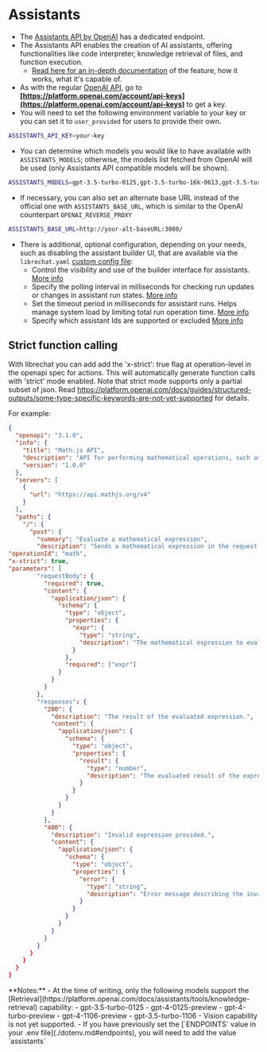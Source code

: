 # Assistants

- The [Assistants API by OpenAI](https://platform.openai.com/docs/assistants/overview) has a dedicated endpoint.
- The Assistants API enables the creation of AI assistants, offering functionalities like code interpreter, knowledge retrieval of files, and function execution.
    - [Read here for an in-depth documentation](https://platform.openai.com/docs/assistants/overview) of the feature, how it works, what it's capable of.
- As with the regular [OpenAI API](/docs/configuration/pre_configured_ai/openai), go to **[https://platform.openai.com/account/api-keys](https://platform.openai.com/account/api-keys)** to get a key.
- You will need to set the following environment variable to your key or you can set it to `user_provided` for users to provide their own.

```bash filename=".env"
ASSISTANTS_API_KEY=your-key
```

- You can determine which models you would like to have available with `ASSISTANTS_MODELS`; otherwise, the models list fetched from OpenAI will be used (only Assistants API compatible models will be shown).

```bash filename=".env"
ASSISTANTS_MODELS=gpt-3.5-turbo-0125,gpt-3.5-turbo-16k-0613,gpt-3.5-turbo-16k,gpt-3.5-turbo,gpt-4,gpt-4-0314,gpt-4-32k-0314,gpt-4-0613,gpt-3.5-turbo-0613,gpt-3.5-turbo-1106,gpt-4-0125-preview,gpt-4-turbo-preview,gpt-4-1106-preview
```

- If necessary, you can also set an alternate base URL instead of the official one with `ASSISTANTS_BASE_URL`, which is similar to the OpenAI counterpart `OPENAI_REVERSE_PROXY`

```bash filename=".env"
ASSISTANTS_BASE_URL=http://your-alt-baseURL:3080/
```

- There is additional, optional configuration, depending on your needs, such as disabling the assistant builder UI, that are available via the `librechat.yaml` [custom config file](/docs/configuration/librechat_yaml/object_structure/assistants_endpoint):
    - Control the visibility and use of the builder interface for assistants. [More info](/docs/configuration/librechat_yaml/object_structure/assistants_endpoint#disablebuilder)
    - Specify the polling interval in milliseconds for checking run updates or changes in assistant run states. [More info](/docs/configuration/librechat_yaml/object_structure/assistants_endpoint#pollintervalms)
    - Set the timeout period in milliseconds for assistant runs. Helps manage system load by limiting total run operation time. [More info](/docs/configuration/librechat_yaml/object_structure/assistants_endpoint#timeoutms)
    - Specify which assistant Ids are supported or excluded [More info](/docs/configuration/librechat_yaml/object_structure/assistants_endpoint#supportedids)

## Strict function calling
With librechat you can add add the 'x-strict': true flag at operation-level in the openapi spec for actions.
This will automatically generate function calls with 'strict' mode enabled.
Note that strict mode supports only a partial subset of json. Read https://platform.openai.com/docs/guides/structured-outputs/some-type-specific-keywords-are-not-yet-supported for details.

For example:
```json filename="mathapi.json"
{
  "openapi": "3.1.0",
  "info": {
    "title": "Math.js API",
    "description": "API for performing mathematical operations, such as addition, subtraction, etc.",
    "version": "1.0.0"
  },
  "servers": [
    {
      "url": "https://api.mathjs.org/v4"
    }
  ],
  "paths": {
    "/": {
      "post": {
        "summary": "Evaluate a mathematical expression",
        "description": "Sends a mathematical expression in the request body to evaluate.",
"operationId": "math",
"x-strict": true,
"parameters": [
        "requestBody": {
          "required": true,
          "content": {
            "application/json": {
              "schema": {
                "type": "object",
                "properties": {
                  "expr": {
                    "type": "string",
                    "description": "The mathematical expression to evaluate (e.g., `2+3`)."
                  }
                },
                "required": ["expr"]
              }
            }
          }
        },
        "responses": {
          "200": {
            "description": "The result of the evaluated expression.",
            "content": {
              "application/json": {
                "schema": {
                  "type": "object",
                  "properties": {
                    "result": {
                      "type": "number",
                      "description": "The evaluated result of the expression."
                    }
                  }
                }
              }
            }
          },
          "400": {
            "description": "Invalid expression provided.",
            "content": {
              "application/json": {
                "schema": {
                  "type": "object",
                  "properties": {
                    "error": {
                      "type": "string",
                      "description": "Error message describing the invalid expression."
                    }
                  }
                }
              }
            }
          }
        }
      }
    }
  }
}
```

<Callout type="note" title="Notes">
**Notes:**
- At the time of writing, only the following models support the [Retrieval](https://platform.openai.com/docs/assistants/tools/knowledge-retrieval) capability:
    - gpt-3.5-turbo-0125
    - gpt-4-0125-preview
    - gpt-4-turbo-preview
    - gpt-4-1106-preview
    - gpt-3.5-turbo-1106
- Vision capability is not yet supported.
- If you have previously set the [`ENDPOINTS` value in your .env file](./dotenv.md#endpoints), you will need to add the value `assistants`
</Callout>

